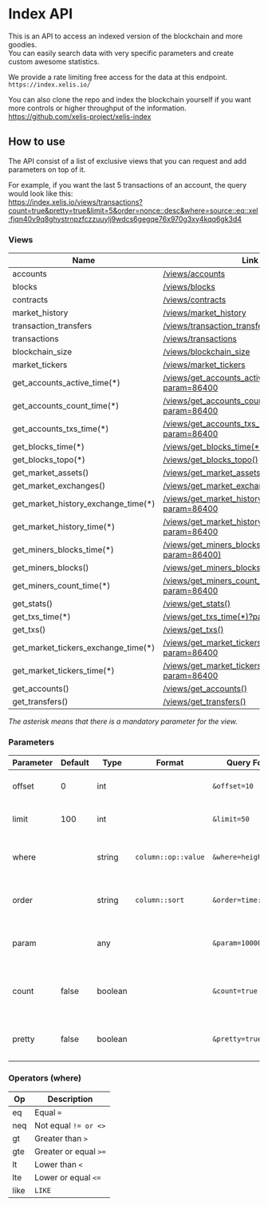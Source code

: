 # Index API

This is an API to access an indexed version of the blockchain and more goodies.  
You can easily search data with very specific parameters and create custom awesome statistics.  

We provide a rate limiting free access for the data at this endpoint.  
`https://index.xelis.io/`

You can also clone the repo and index the blockchain yourself if you want more controls or higher throughput of the information.  
https://github.com/xelis-project/xelis-index

## How to use

The API consist of a list of exclusive views that you can request and add parameters on top of it.

For example, if you want the last 5 transactions of an account, the query would look like this:  
https://index.xelis.io/views/transactions?count=true&pretty=true&limit=5&order=nonce::desc&where=source::eq::xel:fjqn40v9q8ghystrnpzfczzuuylj9wdcs6gegqe76x970g3xy4kqq6gk3d4

### Views

| Name                               | Link                                          |
|------------------------------------|-----------------------------------------------|
| accounts                           | [/views/accounts](https://index.xelis.io/views/accounts) |
| blocks                             | [/views/blocks](https://index.xelis.io/views/blocks) |
| contracts                          | [/views/contracts](https://index.xelis.io/views/contracts) |
| market_history                     | [/views/market_history](https://index.xelis.io/views/market_history) |
| transaction_transfers              | [/views/transaction_transfers](https://index.xelis.io/views/transaction_transfers) |
| transactions                       | [/views/transactions](https://index.xelis.io/views/transactions) |
| blockchain_size                    | [/views/blockchain_size](https://index.xelis.io/views/blockchain_size) |
| market_tickers                     | [/views/market_tickers](https://index.xelis.io/views/market_tickers) |
| get_accounts_active_time(*)        | [/views/get_accounts_active_time(*)?param=86400](https://index.xelis.io/views/get_accounts_active_time(*)?param=86400) |
| get_accounts_count_time(*)         | [/views/get_accounts_count_time(*)?param=86400](https://index.xelis.io/views/get_accounts_count_time(*)?param=86400) |
| get_accounts_txs_time(*)           | [/views/get_accounts_txs_time(*)?param=86400](https://index.xelis.io/views/get_accounts_txs_time(*)?param=86400) |
| get_blocks_time(*)                 | [/views/get_blocks_time(*)?param=86400](https://index.xelis.io/views/get_blocks_time(*)?param=86400) |
| get_blocks_topo(*)                 | [/views/get_blocks_topo()](https://index.xelis.io/views/get_blocks_topo()) |
| get_market_assets()                | [/views/get_market_assets()](https://index.xelis.io/views/get_market_assets()) |
| get_market_exchanges()             | [/views/get_market_exchanges()](https://index.xelis.io/views/get_market_exchanges()) |
| get_market_history_exchange_time(*)| [/views/get_market_history_exchange_time(*)?param=86400](https://index.xelis.io/views/get_market_history_exchange_time(*)?param=86400) |
| get_market_history_time(*)         | [/views/get_market_history_time(*)?param=86400](https://index.xelis.io/views/get_market_history_time(*)?param=86400) |
| get_miners_blocks_time(*)          | [/views/get_miners_blocks_time(*?param=86400)](https://index.xelis.io/views/get_miners_blocks_time(*)?param=86400) |
| get_miners_blocks()                | [/views/get_miners_blocks()](https://index.xelis.io/views/get_miners_blocks()) |
| get_miners_count_time(*)           | [/views/get_miners_count_time(*)?param=86400](https://index.xelis.io/views/get_miners_count_time(*)?param=86400) |
| get_stats()                        | [/views/get_stats()](https://index.xelis.io/views/get_stats()) |
| get_txs_time(*)                    | [/views/get_txs_time(*)?param=86400](https://index.xelis.io/views/get_txs_time(*)?param=86400) |
| get_txs()                          | [/views/get_txs()](https://index.xelis.io/views/get_txs()) |
| get_market_tickers_exchange_time(*)| [/views/get_market_tickers_exchange_time(*)?param=86400](https://index.xelis.io/views/get_market_tickers_exchange_time(*)?param=86400) |
| get_market_tickers_time(*)         | [/views/get_market_tickers_time(*)?param=86400](https://index.xelis.io/views/get_market_tickers_time(*)?param=86400) |
| get_accounts()                     | [/views/get_accounts()](https://index.xelis.io/views/get_accounts()) |
| get_transfers()                    | [/views/get_transfers()](https://index.xelis.io/views/get_transfers()) |

*The asterisk means that there is a mandatory parameter for the view.*

### Parameters

| Parameter | Default | Type    | Format               | Query Format           | Description                                   |
|-----------|---------|---------|----------------------|------------------------|-----------------------------------------------|
| offset    | 0       | int     |                      | `&offset=10`           | Start query at this offset.                   |
| limit     | 100     | int     |                      | `&limit=50`            | Maximum of rows returned.                     |
| where     |         | string  | `column::op::value`  | `&where=height::eq::0` | Filter the data with column and operator.     |
| order     |         | string  | `column::sort`       | `&order=time::desc`    | Sort with the column either desc or asc.      |
| param     |         | any     |                      | `&param=10000`         | Set the param value of the asterisk.          |
| count     | false   | boolean |                      | `&count=true`          | Return the total number of rows in the query. |
| pretty    | false   | boolean |                      | `&pretty=true`         | Indent the data to enhance readability.       |

### Operators (where)

| Op    | Description           |
|-------|-----------------------|
| eq    | Equal `=`             |
| neq   | Not equal `!= or <>`  |
| gt    | Greater than `>`      |
| gte   | Greater or equal `>=` |
| lt    | Lower than `<`        |
| lte   | Lower or equal `<=`   |
| like  | `LIKE`                |